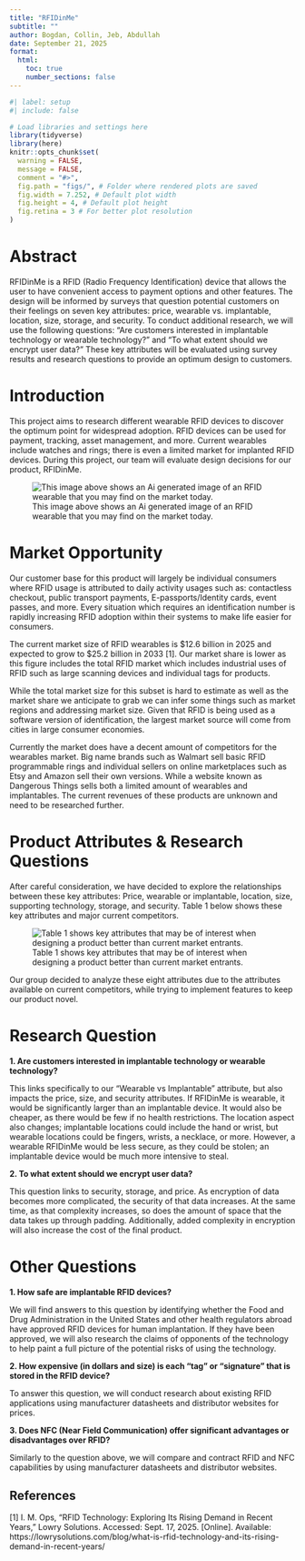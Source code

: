 ```yaml
---
title: "RFIDinMe"
subtitle: ""
author: Bogdan, Collin, Jeb, Abdullah
date: September 21, 2025 
format: 
  html:
    toc: true 
    number_sections: false
---
```


```r
#| label: setup 
#| include: false

# Load libraries and settings here
library(tidyverse)
library(here)
knitr::opts_chunk$set(
  warning = FALSE,
  message = FALSE,
  comment = "#>",
  fig.path = "figs/", # Folder where rendered plots are saved
  fig.width = 7.252, # Default plot width
  fig.height = 4, # Default plot height
  fig.retina = 3 # For better plot resolution
)
```


# Abstract

RFIDinMe is a RFID (Radio Frequency Identification) device that allows the user to have convenient access to payment options and other features. The design will be informed by surveys that question potential customers on their feelings on seven key attributes: price, wearable vs. implantable, location, size, storage, and security. To conduct additional research, we will use the following questions: “Are customers interested in implantable technology or wearable technology?” and “To what extent should we encrypt user data?” These key attributes will be evaluated using survey results and research questions to provide an optimum design to customers.

# Introduction

This project aims to research different wearable RFID devices to discover the optimum point for widespread adoption. RFID devices can be used for payment, tracking, asset management, and more. Current wearables include watches and rings; there is even a limited market for implanted RFID devices. During this project, our team will evaluate design decisions for our product, RFIDinMe.

![This image above shows an Ai generated image of an RFID wearable that you may find on the market today.](images/AiWatch.png) 



# Market Opportunity

Our customer base for this product will largely be individual consumers where RFID usage is attributed to daily activity usages such as: contactless checkout, public transport payments, E-passports/Identity cards, event passes, and more. Every situation which requires an identification number is rapidly increasing RFID adoption within their systems to make life easier for consumers.

The current market size of RFID wearables is \$12.6 billion in 2025 and expected to grow to \$25.2 billion in 2033 \[1\]. Our market share is lower as this figure includes the total RFID market which includes industrial uses of RFID such as large scanning devices and individual tags for products.

While the total market size for this subset is hard to estimate as well as the market share we anticipate to grab we can infer some things such as market regions and addressing market size. Given that RFID is being used as a software version of identification, the largest market source will come from cities in large consumer economies.

Currently the market does have a decent amount of competitors for the wearables market. Big name brands such as Walmart sell basic RFID programmable rings and individual sellers on online marketplaces such as Etsy and Amazon sell their own versions. While a website known as Dangerous Things sells both a limited amount of wearables and implantables. The current revenues of these products are unknown and need to be researched further.

# Product Attributes & Research Questions

After careful consideration, we have decided to explore the relationships between these key attributes: Price, wearable or implantable, location, size, supporting technology, storage, and security. Table 1 below shows these key attributes and major current competitors.

![Table 1 shows key attributes that may be of interest when designing a product better than current market entrants.
](images/Attributes.png) 

Our group decided to analyze these eight attributes due to the attributes available on current competitors, while trying to implement features to keep our product novel.

# Research Question

**1. Are customers interested in implantable technology or wearable technology?**

This links specifically to our “Wearable vs Implantable” attribute, but also impacts the price, size, and security attributes. If RFIDinMe is wearable, it would be significantly larger than an implantable device. It would also be cheaper, as there would be few if no health restrictions. The location aspect also changes; implantable locations could include the hand or wrist, but wearable locations could be fingers, wrists, a necklace, or more. However, a wearable RFIDinMe would be less secure, as they could be stolen; an implantable device would be much more intensive to steal. 


**2. To what extent should we encrypt user data?**

This question links to security, storage, and price. As encryption of data becomes more complicated, the security of that data increases. At the same time, as that complexity increases, so does the amount of space that the data takes up through padding. Additionally, added complexity in encryption will also increase the cost of the final product.


# Other Questions

**1. How safe are implantable RFID devices?**

We will find answers to this question by identifying whether the Food and Drug Administration in the United States and other health regulators abroad have approved RFID devices for human implantation. If they have been approved, we will also research the claims of opponents of the technology to help paint a full picture of the potential risks of using the technology.

**2. How expensive (in dollars and size) is each “tag” or “signature” that is stored in the RFID device?**

To answer this question, we will conduct research about existing RFID applications using manufacturer datasheets and distributor websites for prices.

**3. Does NFC (Near Field Communication) offer significant advantages or disadvantages over RFID?**

Similarly to the question above, we will compare and contract RFID and NFC capabilities by using manufacturer datasheets and distributor websites.

## References


[1] I. M. Ops, “RFID Technology: Exploring Its Rising Demand in Recent Years,” Lowry    Solutions. Accessed: Sept. 17, 2025. [Online]. Available:                     https://lowrysolutions.com/blog/what-is-rfid-technology-and-its-rising-demand-in-recent-years/

